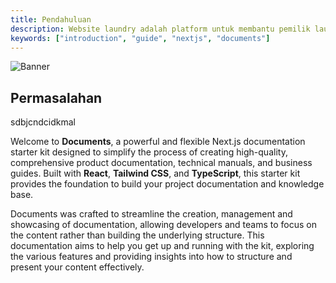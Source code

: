 ```yaml
---
title: Pendahuluan
description: Website laundry adalah platform untuk membantu pemilik laundry mengelola pesanan pelanggan, jadwal antar-jemput, laporan keuangan, dan jenis layanan dan untuk Mempermudah operasional bisnis secara digital.
keywords: ["introduction", "guide", "nextjs", "documents"]
---
```


![Banner](/images/laundry.png "Documents")

## Permasalahan
sdbjcndcidkmal

Welcome to **Documents**, a powerful and flexible Next.js documentation starter kit designed to simplify the process of creating high-quality, comprehensive
product documentation, technical manuals, and business guides. Built with **React**, **Tailwind CSS**, and **TypeScript**, this starter kit provides the
foundation to build your project documentation and knowledge base.

Documents was crafted to streamline the creation, management and showcasing of documentation, allowing developers and teams to focus on the content rather
than building the underlying structure. This documentation aims to help you get up and running with the kit, exploring the various features and providing
insights into how to structure and present your content effectively.
